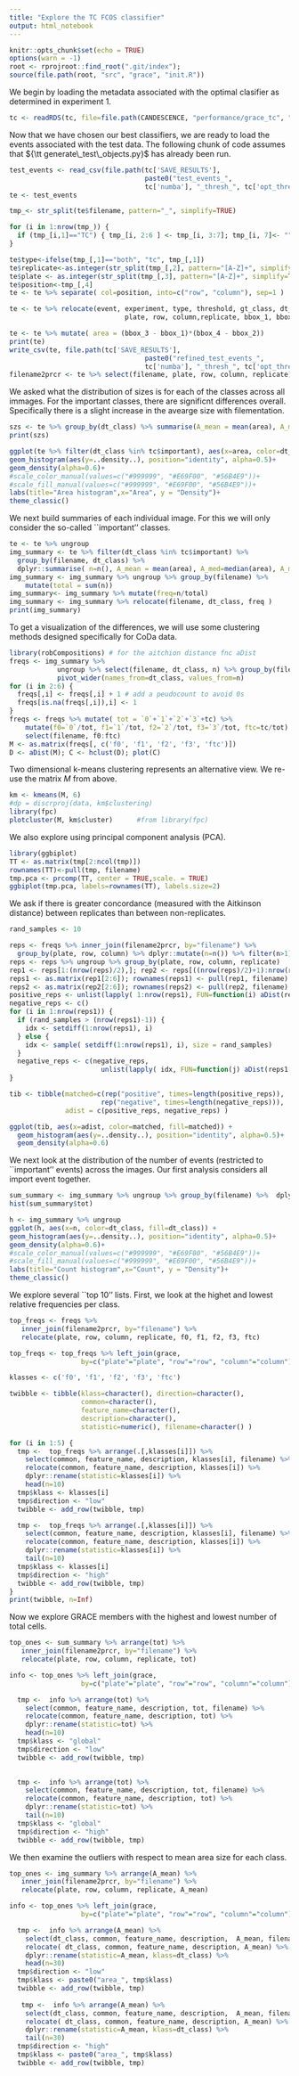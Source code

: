 ```yaml
---
title: "Explore the TC FCOS classifier"
output: html_notebook
---
```


```r
knitr::opts_chunk$set(echo = TRUE)
options(warn = -1)
root <- rprojroot::find_root(".git/index"); 
source(file.path(root, "src", "grace", "init.R"))
```

We begin by loading the metadata associated with the optimal clasifier as determined in experiment 1.

```r
tc <- readRDS(tc, file=file.path(CANDESCENCE, "performance/grace_tc", "optimal_classifier.rds"))
```

Now that we have chosen our best classifiers, we are ready to load the events associated with the test data.
The following chunk of code assumes that ${\tt generate\_test\_objects.py}$ has already been run.

```r
test_events <- read_csv(file.path(tc['SAVE_RESULTS'],  
                                  paste0("test_events_", 
                                  tc['numba'], "_thresh_", tc['opt_threshold'], ".csv")))
te <- test_events

tmp_<- str_split(te$filename, pattern="_", simplify=TRUE)

for (i in 1:nrow(tmp_)) {
  if (tmp_[i,1]=="TC") { tmp_[i, 2:6 ] <- tmp_[i, 3:7]; tmp_[i, 7]<- "" }
}

te$type<-ifelse(tmp_[,1]=="both", "tc", tmp_[,1])
te$replicate<-as.integer(str_split(tmp_[,2], pattern="[A-Z]+", simplify=TRUE)[,2])
te$plate <- as.integer(str_split(tmp_[,3], pattern="[A-Z]+", simplify=TRUE)[,2])
te$position<-tmp_[,4]
te <- te %>% separate( col=position, into=c("row", "column"), sep=1 )

te <- te %>% relocate(event, experiment, type, threshold, gt_class, dt_class, 
                             plate, row, column,replicate, bbox_1, bbox_2, bbox_3, bbox_4)

te <- te %>% mutate( area = (bbox_3 - bbox_1)*(bbox_4 - bbox_2))
print(te)
write_csv(te, file.path(tc['SAVE_RESULTS'],  
                                  paste0("refined_test_events_", 
                                  tc['numba'], "_thresh_", tc['opt_threshold'], ".csv")))
filename2prcr <- te %>% select(filename, plate, row, column, replicate) %>% distinct
```

We asked what the distribution of sizes is for each of the classes across all immages. 
For the important classes, there are  significnt differences overall. 
Specifically there is a slight increase in the avearge size with filementation.

```r
szs <- te %>% group_by(dt_class) %>% summarise(A_mean = mean(area), A_med=median(area), A_min=min(area), A_max=max(area))
print(szs)
```

```r
ggplot(te %>% filter(dt_class %in% tc$important), aes(x=area, color=dt_class, fill=dt_class)) +
geom_histogram(aes(y=..density..), position="identity", alpha=0.5)+
geom_density(alpha=0.6)+
#scale_color_manual(values=c("#999999", "#E69F00", "#56B4E9"))+
#scale_fill_manual(values=c("#999999", "#E69F00", "#56B4E9"))+
labs(title="Area histogram",x="Area", y = "Density")+
theme_classic()
```

We next build summaries of each individual image. For this we will only consider the so-called
``important'' classes.

```r
te <- te %>% ungroup
img_summary <- te %>% filter(dt_class %in% tc$important) %>%
  group_by(filename, dt_class) %>% 
  dplyr::summarise( n=n(), A_mean = mean(area), A_med=median(area), A_min=min(area), A_max=max(area))
img_summary <- img_summary %>% ungroup %>% group_by(filename) %>%
    mutate(total = sum(n))
img_summary<- img_summary %>% mutate(freq=n/total)
img_summary <- img_summary %>% relocate(filename, dt_class, freq )
print(img_summary)
```
To get a visualization of the differences, we will use some clustering methods designed specifically for CoDa data.

```r
library(robCompositions) # for the aitchion distance fnc aDist
freqs <- img_summary %>% 
            ungroup %>% select(filename, dt_class, n) %>% group_by(filename) %>%
            pivot_wider(names_from=dt_class, values_from=n)
for (i in 2:6) {
  freqs[,i] <- freqs[,i] + 1 # add a peudocount to avoid 0s
  freqs[is.na(freqs[,i]),i] <- 1
}
freqs <- freqs %>% mutate( tot = `0`+`1`+`2`+`3`+tc) %>%
    mutate(f0=`0`/tot, f1=`1`/tot, f2=`2`/tot, f3=`3`/tot, ftc=tc/tot) %>%
    select(filename, f0:ftc)
M <- as.matrix(freqs[, c('f0', 'f1', 'f2', 'f3', 'ftc')])
D <- aDist(M); C <- hclust(D); plot(C)
```

Two dimensional k-means clustering represents an alternative view. We re-use the matrix $M$ from above.

```r
km <- kmeans(M, 6) 
#dp = discrproj(data, km$clustering)
library(fpc)
plotcluster(M, km$cluster)      #from library(fpc)

```

We also explore using principal component analysis (PCA).
```r
library(ggbiplot)
TT <- as.matrix(tmp[2:ncol(tmp)])
rownames(TT)<-pull(tmp, filename)
tmp.pca <- prcomp(TT, center = TRUE,scale. = TRUE)
ggbiplot(tmp.pca, labels=rownames(TT), labels.size=2)
```
We ask if there is greater concordance (measured with the Aitkinson distance) between replicates than between non-replicates.

```r
rand_samples <- 10

reps <- freqs %>% inner_join(filename2prcr, by="filename") %>% 
  group_by(plate, row, column) %>% dplyr::mutate(n=n()) %>% filter(n>1)
reps <- reps %>% ungroup %>% group_by(plate, row, column, replicate)
rep1 <- reps[1:(nrow(reps)/2),]; rep2 <- reps[((nrow(reps)/2)+1):nrow(reps),]
reps1 <- as.matrix(rep1[2:6]); rownames(reps1) <- pull(rep1, filename)
reps2 <- as.matrix(rep2[2:6]); rownames(reps2) <- pull(rep2, filename)
positive_reps <- unlist(lapply( 1:nrow(reps1), FUN=function(i) aDist(reps1[i,], reps2[i,]) ))
negative_reps <- c()
for (i in 1:nrow(reps1)) {
  if (rand_samples > (nrow(reps1)-1)) { 
    idx <- setdiff(1:nrow(reps1), i) 
  } else {
    idx <- sample( setdiff(1:nrow(reps1), i), size = rand_samples) 
  }
  negative_reps <- c(negative_reps, 
                       unlist(lapply( idx, FUN=function(j) aDist(reps1[i,], reps2[j,]) )))
}

tib <- tibble(matched=c(rep("positive", times=length(positive_reps)), 
                       rep("negative", times=length(negative_reps))), 
              adist = c(positive_reps, negative_reps) )

ggplot(tib, aes(x=adist, color=matched, fill=matched)) +
  geom_histogram(aes(y=..density..), position="identity", alpha=0.5)+
  geom_density(alpha=0.6)
```


We next look at the distribution of the number of events (restricted to ``important'' events) across the images. Our first analysis considers all import event together.

```r
sum_summary <- img_summary %>% ungroup %>% group_by(filename) %>%  dplyr::summarize(tot=sum(n))
hist(sum_summary$tot)

h <- img_summary %>% ungroup 
ggplot(h, aes(x=n, color=dt_class, fill=dt_class)) +
geom_histogram(aes(y=..density..), position="identity", alpha=0.5)+
geom_density(alpha=0.6)+
#scale_color_manual(values=c("#999999", "#E69F00", "#56B4E9"))+
#scale_fill_manual(values=c("#999999", "#E69F00", "#56B4E9"))+
labs(title="Count histogram",x="Count", y = "Density")+
theme_classic()
```


We explore several ``top 10'' lists. First, we look at the highet and lowest relative frequencies
per class.

```r
top_freqs <- freqs %>% 
   inner_join(filename2prcr, by="filename") %>%
   relocate(plate, row, column, replicate, f0, f1, f2, f3, ftc)

top_freqs <- top_freqs %>% left_join(grace, 
                  by=c("plate"="plate", "row"="row", "column"="column"))

klasses <- c('f0', 'f1', 'f2', 'f3', 'ftc')

twibble <- tibble(klass=character(), direction=character(),
                  common=character(), 
                  feature_name=character(),
                  description=character(), 
                  statistic=numeric(), filename=character() )

for (i in 1:5) {
  tmp <-  top_freqs %>% arrange(.[,klasses[i]]) %>%
    select(common, feature_name, description, klasses[i], filename) %>% 
    relocate(common, feature_name, description, klasses[i]) %>%
    dplyr::rename(statistic=klasses[i]) %>% 
    head(n=10) 
  tmp$klass <- klasses[i]
  tmp$direction <- "low"
  twibble <- add_row(twibble, tmp)

  tmp <-  top_freqs %>% arrange(.[,klasses[i]]) %>%
    select(common, feature_name, description, klasses[i], filename) %>% 
    relocate(common, feature_name, description, klasses[i]) %>%
    dplyr::rename(statistic=klasses[i]) %>% 
    tail(n=10) 
  tmp$klass <- klasses[i]
  tmp$direction <- "high"
  twibble <- add_row(twibble, tmp)
}
print(twibble, n=Inf)
```


Now we explore GRACE members with the highest and lowest number of total cells.
```r
top_ones <- sum_summary %>% arrange(tot) %>% 
   inner_join(filename2prcr, by="filename") %>%
   relocate(plate, row, column, replicate, tot)

info <- top_ones %>% left_join(grace, 
                  by=c("plate"="plate", "row"="row", "column"="column"))

  tmp <-  info %>% arrange(tot) %>%
    select(common, feature_name, description, tot, filename) %>% 
    relocate(common, feature_name, description, tot) %>%
    dplyr::rename(statistic=tot) %>% 
    head(n=10) 
  tmp$klass <- "global"
  tmp$direction <- "low"
  twibble <- add_row(twibble, tmp)

  
  tmp <-  info %>% arrange(tot) %>%
    select(common, feature_name, description, tot, filename) %>% 
    relocate(common, feature_name, description, tot) %>%
    dplyr::rename(statistic=tot) %>% 
    tail(n=10) 
  tmp$klass <- "global"
  tmp$direction <- "high"
  twibble <- add_row(twibble, tmp)

```

We then examine the outliers with respect to mean area size for each class.

```r
top_ones <- img_summary %>% arrange(A_mean) %>% 
   inner_join(filename2prcr, by="filename") %>%
   relocate(plate, row, column, replicate, A_mean)

info <- top_ones %>% left_join(grace, 
                  by=c("plate"="plate", "row"="row", "column"="column"))

  tmp <-  info %>% arrange(A_mean) %>%
    select(dt_class, common, feature_name, description,  A_mean, filename) %>% 
    relocate( dt_class, common, feature_name, description, A_mean) %>%
    dplyr::rename(statistic=A_mean, klass=dt_class) %>% 
    head(n=30) 
  tmp$direction <- "low"
  tmp$klass <- paste0("area_", tmp$klass)
  twibble <- add_row(twibble, tmp)
  
   tmp <-  info %>% arrange(A_mean) %>%
    select(dt_class, common, feature_name, description,  A_mean, filename) %>% 
    relocate( dt_class, common, feature_name, description, A_mean) %>%
    dplyr::rename(statistic=A_mean, klass=dt_class) %>% 
    tail(n=30) 
  tmp$direction <- "high"
  tmp$klass <- paste0("area_", tmp$klass)
  twibble <- add_row(twibble, tmp)
```